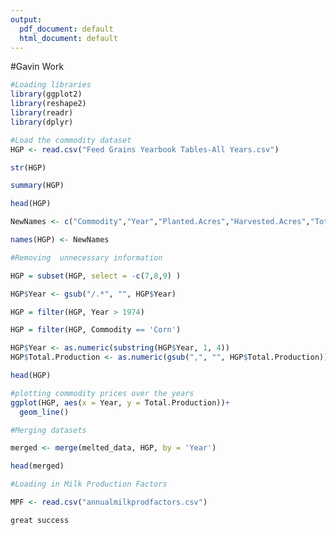 ```yaml
---
output:
  pdf_document: default
  html_document: default
---
```

#Gavin Work

```r
#Loading libraries
library(ggplot2)
library(reshape2)
library(readr)
library(dplyr)

```



```r
#Load the commodity dataset
HGP <- read.csv("Feed Grains Yearbook Tables-All Years.csv")

```

```r
str(HGP)

summary(HGP)

head(HGP)

NewNames <- c("Commodity","Year","Planted.Acres","Harvested.Acres","Total.Production","Yield","Farm.Price","1","2")

names(HGP) <- NewNames

```
```r
#Removing  unnecessary information

HGP = subset(HGP, select = -c(7,8,9) )

HGP$Year <- gsub("/.*", "", HGP$Year)

HGP = filter(HGP, Year > 1974)

HGP = filter(HGP, Commodity == 'Corn')

HGP$Year <- as.numeric(substring(HGP$Year, 1, 4))
HGP$Total.Production <- as.numeric(gsub(",", "", HGP$Total.Production))

head(HGP)
```


```r
#plotting commodity prices over the years
ggplot(HGP, aes(x = Year, y = Total.Production))+
  geom_line()
```

```r
#Merging datasets

merged <- merge(melted_data, HGP, by = 'Year')

head(merged)
```

```r
#Loading in Milk Production Factors

MPF <- read.csv("annualmilkprodfactors.csv")

great success
```





